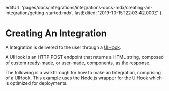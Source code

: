 
  editUrl:
    'pages/docs/integrations/integrations-docs-mdx/creating-an-integration/getting-started.mdx',
  lastEdited: '2019-10-15T22:03:42.000Z'
}

# Creating An Integration

A <OrgName /> Integration is delivered to the user through a [UIHook](#understanding-uihooks).

A UIHook is an HTTP POST endpoint that returns a HTML string, composed of custom [ready-made](#component-catalog), or user-made, components, as the response.

The following is a walkthrough for how to make an Integration, comprising of a UIHook. This example uses the Node.js wrapper for the UIHook which is optimized for [<ProductName />](/docs/v2/platform/overview/#versioning) deployments.

<ProjectSetup />
<CreateAUiHook />
<CreateAnIntegration />
<IntegrationInstallation />
<TestingTheIntegration />
<DeployToProduction />
